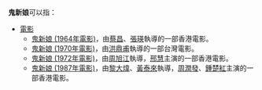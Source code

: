 
'''鬼新娘'''可以指：
*[[電影|電影]]
** [[鬼新娘_(1964年電影)|鬼新娘 (1964年電影)]]，由[[蔡昌|蔡昌]]、[[張瑛|張瑛]]執導的一部香港電影。
** [[鬼新娘_(1970年電影)|鬼新娘 (1970年電影)]]，由[[洪鼎甫|洪鼎甫]]執導的一部台灣電影。
** [[鬼新娘_(1972年電影)|鬼新娘 (1972年電影)]]，由[[周旭江|周旭江]]執導，[[邢慧|邢慧]]主演的一部香港電影。
** [[鬼新娘_(1987年電影)|鬼新娘 (1987年電影)]]，由[[黎大煒|黎大煒]]、[[黃泰來|黃泰來]]執導，[[周潤發|周潤發]]、[[鍾楚紅|鍾楚紅]]主演的一部香港電影。

{{消歧義|G|Cat=三字作品消歧義}}